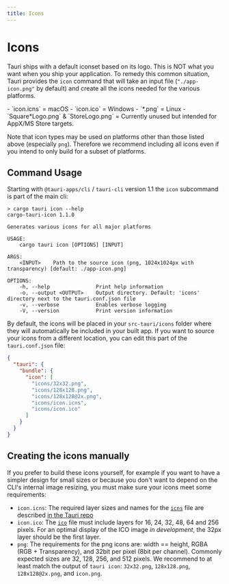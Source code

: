 ```yaml
---
title: Icons
---
```



# Icons

Tauri ships with a default iconset based on its logo. This is NOT what you want when you ship your application. To remedy this common situation, Tauri provides the `icon` command that will take an input file (`"./app-icon.png"` by default) and create all the icons needed for the various platforms.

<Callout kind="info" title="Note on filetypes">
- `icon.icns` = macOS
- `icon.ico` = Windows
- `*.png` = Linux
- `Square*Logo.png` & `StoreLogo.png` = Currently unused but intended for AppX/MS Store targets.

Note that icon types may be used on platforms other than those listed above (especially `png`). Therefore we recommend including all icons even if you intend to only build for a subset of platforms.

</Callout>

## Command Usage

Starting with `@tauri-apps/cli` / `tauri-cli` version 1.1 the `icon` subcommand is part of the main cli:

<Command name="icon" />

```
> cargo tauri icon --help
cargo-tauri-icon 1.1.0

Generates various icons for all major platforms

USAGE:
    cargo tauri icon [OPTIONS] [INPUT]

ARGS:
    <INPUT>    Path to the source icon (png, 1024x1024px with transparency) [default: ./app-icon.png]

OPTIONS:
    -h, --help               Print help information
    -o, --output <OUTPUT>    Output directory. Default: 'icons' directory next to the tauri.conf.json file
    -v, --verbose            Enables verbose logging
    -V, --version            Print version information
```

By default, the icons will be placed in your `src-tauri/icons` folder where they will automatically be included in your built app. If you want to source your icons from a different location, you can edit this part of the `tauri.conf.json` file:

```json
{
  "tauri": {
    "bundle": {
      "icon": [
        "icons/32x32.png",
        "icons/128x128.png",
        "icons/128x128@2x.png",
        "icons/icon.icns",
        "icons/icon.ico"
      ]
    }
  }
}
```

## Creating the icons manually

If you prefer to build these icons yourself, for example if you want to have a simpler design for small sizes or because you don't want to depend on the CLI's internal image resizing, you must make sure your icons meet some requirements:

- `icon.icns`: The required layer sizes and names for the [`icns`] file are described [in the Tauri repo]
- `icon.ico`: The [`ico`] file must include layers for 16, 24, 32, 48, 64 and 256 pixels. For an optimal display of the ICO image _in development_, the 32px layer should be the first layer.
- `png`: The requirements for the png icons are: width == height, RGBA (RGB + Transparency), and 32bit per pixel (8bit per channel). Commonly expected sizes are 32, 128, 256, and 512 pixels. We recommend to at least match the output of `tauri icon`: `32x32.png`, `128x128.png`, `128x128@2x.png`, and `icon.png`.

[`tauricon`]: https://github.com/tauri-apps/tauricon
[in the tauri repo]: https://github.com/tauri-apps/tauri/blob/dev/tooling/cli/src/helpers/icns.json
[`icns`]: https://en.wikipedia.org/wiki/Apple_Icon_Image_format
[`ico`]: https://en.wikipedia.org/wiki/ICO_(file_format)
